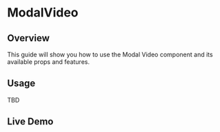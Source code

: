 
<Meta of={ModalVideoStories} />

# ModalVideo

## Overview

This guide will show you how to use the Modal Video component and its available props and features.

## Usage

TBD

## Live Demo

<Canvas of={ModalVideoStories.Default} />

